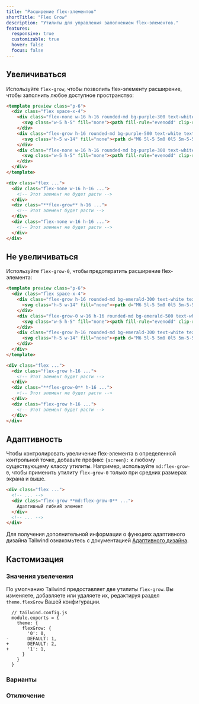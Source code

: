 ```yaml
---
title: "Расширение flex-элементов"
shortTitle: "Flex Grow"
description: "Утилиты для управления заполнением flex-элементов."
features:
  responsive: true
  customizable: true
  hover: false
  focus: false
---
```




## Увеличиваться

Используйте `flex-grow`, чтобы позволить flex-элементу расширение, чтобы заполнить любое доступное пространство:

```html purple resizable
<template preview class="p-6">
  <div class="flex space-x-4">
    <div class="flex-none w-16 h-16 rounded-md bg-purple-300 text-white text-2xl font-extrabold flex items-center justify-center">
      <svg class="w-5 h-5" fill="none"><path fill-rule="evenodd" clip-rule="evenodd" d="M4.286 8.875v-2.25a5.58 5.58 0 011.673-3.977A5.76 5.76 0 0110 1a5.76 5.76 0 014.04 1.648 5.581 5.581 0 011.674 3.977v2.25c.606 0 1.188.237 1.617.659.428.422.669.994.669 1.591v5.625c0 .597-.24 1.169-.67 1.591a2.304 2.304 0 01-1.616.659H4.286a2.304 2.304 0 01-1.617-.659A2.233 2.233 0 012 16.75v-5.625c0-.597.24-1.169.67-1.591a2.304 2.304 0 011.616-.659zm9.143-2.25v2.25H6.57v-2.25c0-.895.362-1.754 1.005-2.386A3.456 3.456 0 0110 3.25c.91 0 1.781.356 2.424.989a3.349 3.349 0 011.005 2.386z" fill="currentColor"/></svg>
    </div>
    <div class="flex-grow h-16 rounded-md bg-purple-500 text-white text-2xl font-extrabold flex items-center justify-center">
      <svg class="h-5 w-14" fill="none"><path d="M6 5l-5 5m0 0l5 5m-5-5h12M24 10.005l2 1.999 4-3.998m6 1.999C36 14.972 31.97 19 27 19c-4.98 0-9-4.028-9-8.995C17.99 5.028 22.02 1 26.99 1c4.97-.01 9 4.018 9 8.985l.01.02zM48 5l5 5m0 0l-5 5m5-5H41" stroke="currentColor" stroke-width="2" stroke-linecap="round" stroke-linejoin="round"/></svg>
    </div>
    <div class="flex-none w-16 h-16 rounded-md bg-purple-300 text-white text-2xl font-extrabold flex items-center justify-center">
      <svg class="w-5 h-5" fill="none"><path fill-rule="evenodd" clip-rule="evenodd" d="M4.286 8.875v-2.25a5.58 5.58 0 011.673-3.977A5.76 5.76 0 0110 1a5.76 5.76 0 014.04 1.648 5.581 5.581 0 011.674 3.977v2.25c.606 0 1.188.237 1.617.659.428.422.669.994.669 1.591v5.625c0 .597-.24 1.169-.67 1.591a2.304 2.304 0 01-1.616.659H4.286a2.304 2.304 0 01-1.617-.659A2.233 2.233 0 012 16.75v-5.625c0-.597.24-1.169.67-1.591a2.304 2.304 0 011.616-.659zm9.143-2.25v2.25H6.57v-2.25c0-.895.362-1.754 1.005-2.386A3.456 3.456 0 0110 3.25c.91 0 1.781.356 2.424.989a3.349 3.349 0 011.005 2.386z" fill="currentColor"/></svg>
    </div>
  </div>
</template>

<div class="flex ...">
  <div class="flex-none w-16 h-16 ...">
    <!-- Этот элемент не будет расти -->
  </div>
  <div class="**flex-grow** h-16 ...">
    <!-- Этот элемент будет расти -->
  </div>
  <div class="flex-none w-16 h-16 ...">
    <!-- Этот элемент не будет расти -->
  </div>
</div>
```

## Не увеличиваться

Используйте `flex-grow-0`, чтобы предотвратить расширение flex-элемента:

```html emerald resizable
<template preview class="p-6">
  <div class="flex space-x-4">
    <div class="flex-grow h-16 rounded-md bg-emerald-300 text-white text-2xl font-extrabold flex items-center justify-center">
      <svg class="h-5 w-14" fill="none"><path d="M6 5l-5 5m0 0l5 5m-5-5h12M24 10.005l2 1.999 4-3.998m6 1.999C36 14.972 31.97 19 27 19c-4.98 0-9-4.028-9-8.995C17.99 5.028 22.02 1 26.99 1c4.97-.01 9 4.018 9 8.985l.01.02zM48 5l5 5m0 0l-5 5m5-5H41" stroke="currentColor" stroke-width="2" stroke-linecap="round" stroke-linejoin="round"/></svg>
    </div>
    <div class="flex-grow-0 w-16 h-16 rounded-md bg-emerald-500 text-white text-2xl font-extrabold flex items-center justify-center">
      <svg class="w-5 h-5" fill="none"><path fill-rule="evenodd" clip-rule="evenodd" d="M4.286 8.875v-2.25a5.58 5.58 0 011.673-3.977A5.76 5.76 0 0110 1a5.76 5.76 0 014.04 1.648 5.581 5.581 0 011.674 3.977v2.25c.606 0 1.188.237 1.617.659.428.422.669.994.669 1.591v5.625c0 .597-.24 1.169-.67 1.591a2.304 2.304 0 01-1.616.659H4.286a2.304 2.304 0 01-1.617-.659A2.233 2.233 0 012 16.75v-5.625c0-.597.24-1.169.67-1.591a2.304 2.304 0 011.616-.659zm9.143-2.25v2.25H6.57v-2.25c0-.895.362-1.754 1.005-2.386A3.456 3.456 0 0110 3.25c.91 0 1.781.356 2.424.989a3.349 3.349 0 011.005 2.386z" fill="currentColor"/></svg>
    </div>
    <div class="flex-grow h-16 rounded-md bg-emerald-300 text-white text-2xl font-extrabold flex items-center justify-center">
      <svg class="h-5 w-14" fill="none"><path d="M6 5l-5 5m0 0l5 5m-5-5h12M24 10.005l2 1.999 4-3.998m6 1.999C36 14.972 31.97 19 27 19c-4.98 0-9-4.028-9-8.995C17.99 5.028 22.02 1 26.99 1c4.97-.01 9 4.018 9 8.985l.01.02zM48 5l5 5m0 0l-5 5m5-5H41" stroke="currentColor" stroke-width="2" stroke-linecap="round" stroke-linejoin="round"/></svg>
    </div>
  </div>
</template>

<div class="flex ...">
  <div class="flex-grow h-16 ...">
    <!-- Этот элемент будет расти -->
  </div>
  <div class="**flex-grow-0** h-16 ...">
    <!-- Этот элемент не будет расти -->
  </div>
  <div class="flex-grow h-16 ...">
    <!-- Этот элемент будет расти -->
  </div>
</div>
```

## Адаптивность

Чтобы контролировать увеличение flex-элемента в определенной контрольной точке, добавьте префикс `{screen}:` к любому существующему классу утилиты. Например, используйте `md:flex-grow-0`, чтобы применить утилиту `flex-grow-0` только при средних размерах экрана и выше.

```html
<div class="flex ...">
  <!-- ... -->
  <div class="flex-grow **md:flex-grow-0** ...">
    Адаптивный гибкий элемент
  </div>
  <!-- ... -->
</div>
```

Для получения дополнительной информации о функциях адаптивного дизайна Tailwind ознакомьтесь с документацией [Адаптивного дизайна](/docs/responsive-design).

## Кастомизация

### Значения увелечения

По умолчанию Tailwind предоставляет две утилиты `flex-grow`. Вы изменяете, добавляете или удаляете их, редактируя раздел `theme.flexGrow` Вашей конфигурации.

```diff-js
  // tailwind.config.js
  module.exports = {
    theme: {
      flexGrow: {
        '0': 0,
-       DEFAULT: 1,
+       DEFAULT: 2,
+       '1': 1,
      }
    }
  }
```

### Варианты

<Variants plugin="flexGrow" />

### Отключение

<Disabling plugin="flexGrow" />
